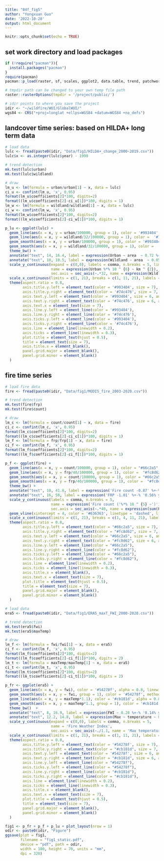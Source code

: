 ```yaml
---
title: "04f_fig5"
author: "Yongxuan Guo"
date: '2022-10-28'
output: html_document
---
```


```r
knitr::opts_chunk$set(echo = TRUE)
```

## set work directory and load packages
```r
if (!require("pacman")){
  install.packages("pacman")
}
require(pacman)
pacman::p_load(raster, sf, scales, ggplot2, data.table, trend, patchwork)

# tmpdir path can be changed to your own temp file path
raster::rasterOptions(tmpdir = '/project/public/')

# idir points to where you save the project
idir <- "~/wildfire/WUI/GlobalWUI/"
wgs84 <- CRS("+proj=longlat +ellps=WGS84 +datum=WGS84 +no_defs")
```

## landcover time series: based on HILDA+ long term data
```r
# load data
lulc <- fread(paste0(idir, "Data/fig1/HILDA+_change_2000-2019.csv"))
lulc$x <- as.integer(lulc$year) - 1999

# trend detection
mk.test(lulc$urban)
mk.test(lulc$wildland)

# draw
lm_u <- lm(formula = urban/urban[1] ~ x, data = lulc)
ci_u <- confint(lm_u, 'x', 0.95)
format(lm_u$coefficients[2]*100, digits=2)
format((lm_u$coefficients[2]-ci_u[1])*100, digits = 1)
lm_w <- lm(formula = wildland/wildland[1] ~ x, data = lulc)
ci_w <- confint(lm_w, 'x', 0.95)
format(lm_w$coefficients[2]*100, digits=2)
format((lm_w$coefficients[2]-ci_w[1])*100, digits = 1)

p_lu <- ggplot(lulc) +
  geom_line(aes(x = x, y = urban/100000, group = 1), color = '#993404', alpha = 0.8, linewidth = 0.4) +
  geom_line(aes(x = x, y = wildland/32/100000, group = 1), color =  '#74c476', alpha = 0.8, linewidth = 0.4) +
  geom_smooth(aes(x = x, y = urban/100000, group = 1), color = '#993404', method = lm, linetype = 'dashed', fill = '#993404', linewidth = 0.6) +
  geom_smooth(aes(x = x, y = wildland/32/100000, group = 1), color =  '#74c476', method = lm, linetype = 'dashed', fill = '#c7e9c0', linewidth = 0.6) +
  theme_bw() +
  annotate("text", 14, 16.4, label = expression(Urban ~ area  ~ 0.72 %+-% '0.05% year' ^ {-1}), color = '#993404', size = 2) +
  annotate("text", 10, 18.5, label = expression(Wildland ~ area  ~ 0.05 %+-% '0.02% year' ^ {-1}), color = '#74c476', size = 2) +
  scale_y_continuous(expand = c(0,0), labels = comma, n.breaks = 5, limits = c(16,19),
                     name = expression(Urban %*% 10 ^ {6} ~ km ^ {2}), 
                     sec.axis = sec_axis(~.*32, name = expression(Wildland %*% 10 ^ {6} ~ km ^ {2}), labels = comma)) +
  scale_x_continuous(limits = c(1, 21), breaks = c(1, 11, 21), labels = c('2000', '2010', '2020')) +
  theme(aspect.ratio = 0.8,
        axis.title.y.left = element_text(color = '#993404', size = 7),
        axis.title.y.right = element_text(color = '#74c476', size = 7, angle = 90),
        axis.text.y.left = element_text(color = '#993404', size = 6, angle = 90, hjust = 0.5),
        axis.text.y.right = element_text(color = '#74c476', size = 6, angle = 90, hjust = 0.5),
        axis.text.x = element_text(size = 7),
        axis.line.y.left = element_line(color = '#993404'),
        axis.line.y.right = element_line(color = '#74c476'),
        axis.ticks.y.left = element_line(color = '#993404'),
        axis.ticks.y.right = element_line(color = '#74c476'),
        axis.line = element_line(linewidth = 0.2),
        axis.ticks = element_line(linewidth = 0.3),
        plot.title = element_text(hjust = 0.5),
        title = element_text(size = 7),
        axis.title.x = element_blank(),
        panel.grid.major = element_blank(),
        panel.grid.minor = element_blank()
  )
```

## fire time series
```r
# load fire data
fire <- fread(paste0(idir, "Data/fig1/MODIS_fire_2003-2020.csv"))

# trend detection
mk.test(fire$frp)
mk.test(fire$count)

# draw
lm_c <- lm(formula = count/count[1] ~ x, data = fire)
ci_c <- confint(lm_c, 'x', 0.95)
format(lm_c$coefficients[2]*100, digits=2)
format((lm_c$coefficients[2]-ci_c[1])*100, digits = 1)
lm_f <- lm(formula = frp/frp[1] ~ x, data = fire)
ci_f <- confint(lm_f, 'x', 0.95)
format(lm_f$coefficients[2]*100, digits=2)
format((lm_f$coefficients[2]-ci_f[1])*100, digits = 1)

p_f <- ggplot(fire) +
  geom_line(aes(x = x, y = count/100000, group = 1), color = "#66c2a5", alpha = 0.8, linewidth = 0.4) +
  geom_line(aes(x = x, y = frp/40/100000, group = 1), color =  "#fc8d62", alpha = 0.8, linewidth = 0.4) +
  geom_smooth(aes(x = x, y = count/100000, group = 1), color = "#66c2a5", method = lm, linetype = 'dashed', fill = '#e5f5e0', linewidth = 0.6) +
  geom_smooth(aes(x = x, y = frp/40/100000, group = 1), color =  "#fc8d62", method = lm, linetype = 'dashed', fill = '#fee0d2', linewidth = 0.6) +
  theme_bw() +
  annotate("text", 10, 41.8, label = expression('Fire count -0.87' %+-% '0.39% year' ^ {-1}), color = "#66c2a5", size = 2) +
  annotate("text", 16, 58, label = expression('FRP -1.01' %+-% '0.56% year' ^ {-1}), color = "#fc8d62", size = 2) +
  scale_y_continuous(labels = comma, n.breaks = 5, 
                     name = expression('Fire count ('%*% 10 ^ {5} ~')'), 
                     sec.axis = sec_axis(~.*40, name = expression(sum(FRP) ~ '('%*% 10 ^ {5} ~'MW)'), labels = comma)) +
  geom_vline(xintercept = 4, color = '#636363', linetype = 'dashed', linewidth = 0.2) +
  scale_x_continuous(limits = c(1, 21), breaks = c(1, 4, 11, 21), labels = c('2000', '2003', '2010', '2020')) +
  theme(aspect.ratio = 0.8,
        axis.title.y.left = element_text(color = "#66c2a5", size = 7),
        axis.title.y.right = element_text(color = "#fc8d62", size = 7, angle = 90),
        axis.text.y.left = element_text(color = "#66c2a5", size = 6, angle = 90, hjust = 0.5),
        axis.text.y.right = element_text(color = "#fc8d62", size = 6, angle = 90, hjust = 0.5),
        axis.line.y.left = element_line(color = "#66c2a5"),
        axis.line.y.right = element_line(color = "#fc8d62"),
        axis.ticks.y.left = element_line(color = "#66c2a5"),
        axis.ticks.y.right = element_line(color = "#fc8d62"),
        axis.line = element_line(linewidth = 0.2),
        axis.ticks = element_line(linewidth = 0.3),
        axis.title.x = element_blank(),
        axis.text.x = element_text(size = 7),
        plot.title = element_text(hjust = 0.5),
        title = element_text(size = 7),
        panel.grid.major = element_blank(),
        panel.grid.minor = element_blank()
  )
```


```r
# load data
era5 <- fread(paste0(idir, "Data/fig1/ERA5_maxT_FWI_2000-2020.csv"))

# trend detection
mk.test(era5$fwi)
mk.test(era5$maxTemp)

# draw
lm_f <- lm(formula = fwi/fwi[1] ~ x, data = era5)
ci_f <- confint(lm_f, 'x', 0.95)
format(lm_f$coefficients[2]*100, digits=2)
format((lm_f$coefficients[2]-ci_f[1])*100, digits = 2)
lm_t <- lm(formula = maxTemp/maxTemp[1] ~ x, data = era5)
ci_t <- confint(lm_t, 'x', 0.95)
format(lm_t$coefficients[2]*100, digits=2)
format((lm_t$coefficients[2]-ci_t[1])*100, digits = 2)

p_fr <- ggplot(era5) +
  geom_line(aes(x = x, y = fwi), color = '#54278f', alpha = 0.8, linewidth = 0.4) +
  geom_smooth(aes(x = x, y = fwi, group = 1), color = '#54278f', method = lm, linetype = 'dashed', fill = '#dadaeb', linewidth = 0.6) +
  geom_line(aes(x = x, y = maxTemp*1.1), color = '#cb181d', alpha = 0.8, linewidth = 0.4) +
  geom_smooth(aes(x = x, y = maxTemp*1.1, group = 1), color = '#cb181d', method = lm, linetype = 'dashed', fill = '#fee0d2', linewidth = 0.6) +
  theme_bw()  +
  annotate("text", 8, 16.9, label = expression(FWI ~ 0.28 %+-% '0.14% year' ^ {-1}), color = '#54278f', size = 2) +
  annotate("text", 12.2, 14.8, label = expression(Max ~ temperature ~ 0.35 %+-% '0.11% year' ^ {-1}), color = '#cb181d', size = 2) +
  scale_y_continuous(expand = c(0,0), labels = comma, n.breaks = 5, 
                     name = 'Fire Weather Index',
                     sec.axis = sec_axis(~./1.1, name = 'Max temperature (°C)', labels = comma)) +
  scale_x_continuous(limits = c(1, 21), breaks = c(1, 11, 21), labels = c('2000', '2010', '2020')) +
  theme(aspect.ratio = 0.8,
        axis.title.y.left = element_text(color = '#54278f', size = 7),
        axis.title.y.right = element_text(color = "#cb181d", size = 7, angle = 90),
        axis.text.y.left = element_text(color = '#54278f', size = 6, angle = 90, hjust = 0.5),
        axis.text.y.right = element_text(color = "#cb181d", size = 6, angle = 90, hjust = 0.5),
        axis.line.y.left = element_line(color = "#54278f"),
        axis.ticks.y.left = element_line(color = "#54278f"),
        axis.line.y.right = element_line(color = "#cb181d"),
        axis.ticks.y.right = element_line(color = "#cb181d"),
        axis.line = element_line(linewidth = 0.2),
        axis.ticks = element_line(linewidth = 0.3),
        axis.title.x = element_blank(),
        axis.text.x = element_text(size = 7),
        plot.title = element_text(hjust = 0.5),
        title = element_text(size = 7),
        panel.grid.major = element_blank(),
        panel.grid.minor = element_blank()
  ) 
```

```r
fig1 <- p_fr + p_f + p_lu + plot_layout(nrow = 1)
odir <- paste0(idir, "Figure")
ggsave(plot = fig1,
       filename = "fig1_static.pdf",
       device = "pdf", path = odir,
       width = 180, height = 70, units = "mm",
       dpi = 320)
```
